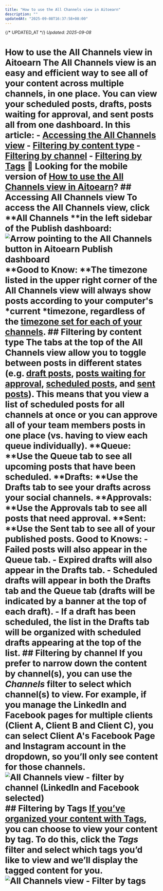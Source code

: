 ```yaml
---
title: "How to use the All Channels view in Aitoearn"
description: ""
updatedAt: "2025-09-08T16:37:58+08:00"
---
```

{/* UPDATED_AT */}
_Updated: 2025-09-08_

# How to use the All Channels view in Aitoearn The All Channels view is an easy and efficient way to see all of your content across multiple channels, in one place. You can view your scheduled posts, drafts, posts waiting for approval, and sent posts all from one dashboard. In this article: - [Accessing the All Channels view](#Filtering-by-content-type-GeVTd) - [Filtering by content type](#Filtering-by-content-type-GeVTd) - [Filtering by channel](#Filtering-by-channel-M5UPp) - [Filtering by Tags](#Filtering-by-Tags-Fj6fW) 📝 Looking for the mobile version of [How to use the All Channels view in Aitoearn](https://support.aitoearn.com//support.aitoearn.com/article/890-using-the-all-channels-view-on-the-aitoearn-mobile-app)? ## Accessing All Channels view To access the All Channels view, click **All Channels **in the left sidebar of the Publish dashboard: ![Arrow pointing to the All Channels button in Aitoearn Publish dashboard](//d33v4339jhl8k0.cloudfront.net/docs/assets/64cb6cf86d4a3e191f237e66/images/6792a7038f7205131bd21eda/file-2r6HhXxF08.jpg) **Good to Know: **The timezone listed in the upper right corner of the All Channels view will always show posts according to your computer's *current *timezone, regardless of the [timezone set for each of your channels](https://support.aitoearn.com//support.aitoearn.com/article/514-setting-up-your-timezones-and-posting-schedules). ## Filtering by content type The tabs at the top of the All Channels view allow you to toggle between posts in different states (e.g. [draft posts](https://support.aitoearn.com//support.aitoearn.com/article/656-saving-and-scheduling-draft-posts), [posts waiting for approval](https://support.aitoearn.com//support.aitoearn.com/article/665-managing-and-approving-draft-posts#h_ba2cd6d0-bce6-48d0-8583-135d5fca5dc6), [scheduled posts](https://support.aitoearn.com//support.aitoearn.com/category/13-scheduling-and-publishing), and [sent posts](https://support.aitoearn.com//support.aitoearn.com/article/517-insights-on-shared-posts-within-your-publishing-dashboard)). This means that you view a list of scheduled posts for all channels at once or you can approve all of your team members posts in one place (vs. having to view each queue individually). **Queue: **Use the Queue tab to see all upcoming posts that have been scheduled. **Drafts: **Use the Drafts tab to see your drafts across your social channels. **Approvals: **Use the Approvals tab to see all posts that need approval. **Sent: **Use the Sent tab to see all of your published posts. **Good to Knows:** - Failed posts will also appear in the Queue tab. - Expired drafts will also appear in the Drafts tab. - Scheduled drafts will appear in both the Drafts tab and the Queue tab (drafts will be indicated by a banner at the top of each draft). - If a draft has been scheduled, the list in the Drafts tab will be organized with scheduled drafts appearing at the top of the list. ## Filtering by channel If you prefer to narrow down the content by channel(s), you can use the ***Channels*** filter to select which channel(s) to view. For example, if you manage the LinkedIn and Facebook pages for multiple clients (Client A, Client B and Client C), you can select Client A's Facebook Page and Instagram account in the dropdown, so you’ll only see content for those channels. ![All Channels view - filter by channel (LinkedIn and Facebook selected)](//d33v4339jhl8k0.cloudfront.net/docs/assets/64cb6cf86d4a3e191f237e66/images/6792a87e82f22a4614b8da0d/file-WQj4PSWHyi.jpg) ## Filtering by Tags [If you’ve organized your content with Tags](https://support.aitoearn.com//support.aitoearn.com/article/585-creating-and-managing-campaigns), you can choose to view your content by tag. To do this, click the ***Tags*** filter and select which tags you’d like to view and we’ll display the tagged content for you. ![All Channels view - Filter by tags](//d33v4339jhl8k0.cloudfront.net/docs/assets/64cb6cf86d4a3e191f237e66/images/6792a9527be08c2ecfcf25e7/file-EgtDmcLCup.jpg)
